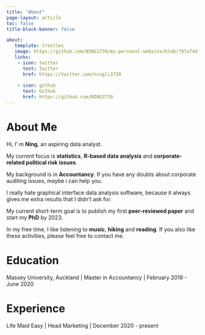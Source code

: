 ```yaml
---
title: "About"
page-layout: article
toc: false
title-block-banner: false

about:
   template: trestles
   image: https://github.com/NING3739/my-personal-website/blob/797a74d18665e9f6136ef9e862e990067f7627c8/NING%20LI.jpeg?raw=true
   links:
    - icon: twitter
      text: Twitter
      href: https://twitter.com/ningli3739
    
    - icon: github
      text: Github
      href: https://github.com/NING3739
---
```


::: panel-tabset
# About Me

Hi, I' m **Ning**, an aspiring data analyst.

My current focus is **statistics**, **R-based data analysis** and **corporate-related political risk issues**.

My background is in **Accountancy**. If you have any doubts about corporate auditing issues, maybe i can help you.

I really hate graphical interface data analysis software, because it always gives me extra results that I didn't ask for.

My current short-term goal is to publish my first **peer-reviewed paper** and start my **PhD** by 2023.

In my free time, I like listening to **music**, **hiking** and **reading**. If you also like these activities, please feel free to contact me.

# Education

Massey University, Auckland \| Master in Accountancy \| February 2019 - June 2020

# Experience

Life Maid Easy \| Head Marketing \| December 2020 - present
:::
